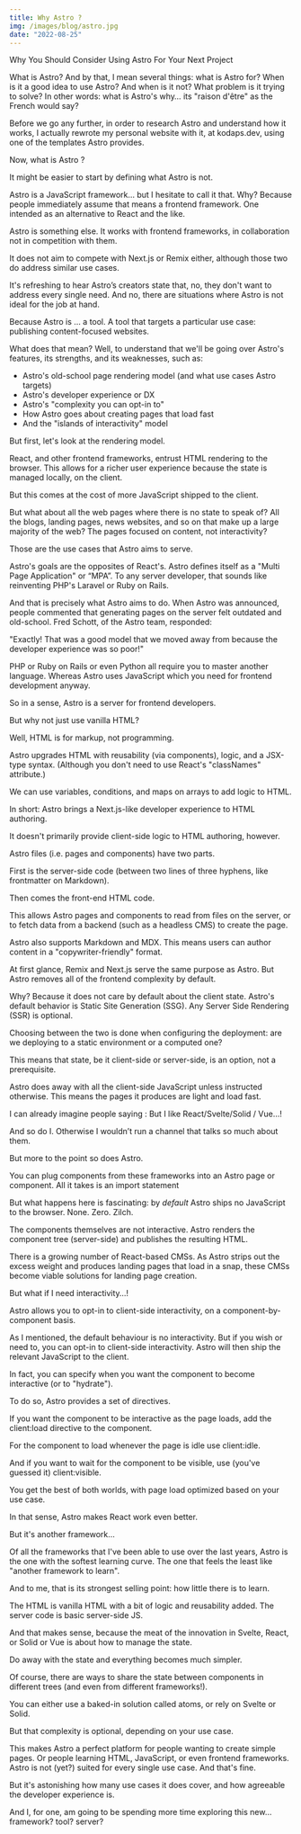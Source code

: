 ```yaml
---
title: Why Astro ?
img: /images/blog/astro.jpg
date: "2022-08-25"
---
```

Why You Should Consider Using Astro For Your Next Project

What is Astro? And by that, I mean several things: what is Astro for? When is it a good idea to use Astro? And when is it not? What problem is it trying to solve? In other words: what is Astro's why… its "raison d'être" as the French would say?

Before we go any further, in order to research Astro and understand how it works, I actually rewrote my personal website with it, at kodaps.dev, using one of the templates Astro provides.

Now, what is Astro ?

It might be easier to start by defining what Astro is not.

Astro is a JavaScript framework… but I hesitate to call it that. Why? Because people immediately assume that means a frontend framework. One intended as an alternative to React and the like.

Astro is something else. It works with frontend frameworks, in collaboration not in competition with them.

It does not aim to compete with Next.js or Remix either, although those two do address similar use cases.

It's refreshing to hear Astro’s creators state that, no, they don't want to address every single need. And no, there are situations where Astro is not ideal for the job at hand.

Because Astro is … a tool. A tool that targets a particular use case: publishing content-focused websites.

What does that mean? Well, to understand that we'll be going over Astro's features, its strengths, and its weaknesses, such as:
- Astro's old-school page rendering model (and what use cases Astro targets)
- Astro's developer experience or DX
- Astro's "complexity you can opt-in to"
- How Astro goes about creating pages that load fast
- And the "islands of interactivity" model

But first, let's look at the rendering model.

React, and other frontend frameworks, entrust HTML rendering to the browser. This allows for a richer user experience because the state is managed locally, on the client. 

But this comes at the cost of more JavaScript shipped to the client.

But what about all the web pages where there is no state to speak of? All the blogs, landing pages, news websites, and so on that make up a large majority of the web? The pages focused on content, not interactivity?

Those are the use cases that Astro aims to serve.

Astro's goals are the opposites of React's. Astro defines itself as a "Multi Page Application" or “MPA”. To any server developer, that sounds like reinventing PHP's Laravel or Ruby on Rails.

And that is precisely what Astro aims to do. When Astro was announced, people commented that generating pages on the server felt outdated and old-school. Fred Schott, of the Astro team, responded:

"Exactly! That was a good model that we moved away from because the developer experience was so poor!"

PHP or Ruby on Rails or even Python all require you to master another language. Whereas Astro uses JavaScript which you need for frontend development anyway.

So in a sense, Astro is a server for frontend developers.

But why not just use vanilla HTML? 

Well, HTML is for markup, not programming.

Astro upgrades HTML with reusability (via components), logic, and a JSX-type syntax. (Although you don't need to use React's "classNames" attribute.)

 We can use variables, conditions, and maps on arrays to add logic to HTML.

In short: Astro brings a Next.js-like developer experience to HTML authoring.

It doesn't primarily provide client-side logic to HTML authoring, however.

Astro files (i.e. pages and components) have two parts. 

First is the server-side code (between two lines of three hyphens, like frontmatter on Markdown). 

Then comes the front-end HTML code. 

This allows Astro pages and components to read from files on the server, or to fetch data from a backend (such as a headless CMS) to create the page.

Astro also supports Markdown and MDX. This means users can author content in a "copywriter-friendly" format.

At first glance, Remix and Next.js serve the same purpose as Astro. But Astro removes all of the frontend complexity by default. 

Why? Because it does not care by default about the client state. Astro's default behavior is Static Site Generation (SSG). Any Server Side Rendering (SSR) is optional. 

Choosing between the two is done when configuring the deployment: are we deploying to a static environment or a computed one?

This means that state, be it client-side or server-side, is an option, not a prerequisite. 

Astro does away with all the client-side JavaScript unless instructed otherwise. This means the pages it produces are light and load fast.

I can already imagine people saying : But I like React/Svelte/Solid / Vue…!

And so do I. Otherwise I wouldn’t run a channel that talks so much about them. 

But more to the point so does Astro.

You can plug components from these frameworks into an Astro page or component. All it takes is an import statement

But what happens here is fascinating: by *default* Astro ships no JavaScript to the browser. None. Zero. Zilch.

The components themselves are not interactive. Astro renders the component tree (server-side) and publishes the resulting HTML.

There is a growing number of React-based CMSs. As Astro strips out the excess weight and produces landing pages that load in a snap, these CMSs become viable solutions for landing page creation. 

But what if I need interactivity…!

Astro allows you to opt-in to client-side interactivity, on a component-by-component basis.

As I mentioned, the default behaviour is no interactivity. But if you wish or need to, you can opt-in to client-side interactivity. Astro will then ship the relevant JavaScript to the client.

In fact, you can specify when you want the component to become interactive (or to "hydrate"). 

To do so, Astro provides a set of directives. 

If you want the component to be interactive as the page loads, add the client:load directive to the component. 

For the component to load whenever the page is idle use client:idle. 

And if you want to wait for the component to be visible, use (you've guessed it) client:visible.

You get the best of both worlds, with page load optimized based 
on your use case.

In that sense, Astro makes React work even better.

But it's another framework…

Of all the frameworks that I've been able to use over the last years, Astro is the one with the softest learning curve. The one that feels the least like "another framework to learn". 

And to me, that is its strongest selling point: how little there is to learn.

The HTML is vanilla HTML with a bit of logic and reusability added.
The server code is basic server-side JS.

And that makes sense, because the meat of the innovation in Svelte, React, or Solid or Vue is about how to manage the state. 

Do away with the state and everything becomes much simpler. 

Of course, there are ways to share the state between components in different trees (and even from different frameworks!). 

You can either use a baked-in solution called atoms, or rely on Svelte or Solid.

But that complexity is optional, depending on your use case.

This makes Astro a perfect platform for people wanting to create simple pages. 
Or people learning HTML, JavaScript, or even frontend frameworks.
Astro is not (yet?) suited for every single use case. And that's fine.

But it's astonishing how many use cases it does cover, and how agreeable the developer experience is.

And I, for one, am going to be spending more time exploring this new… framework? tool? server?